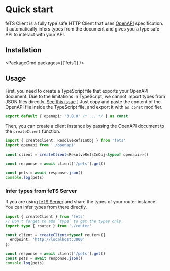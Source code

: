 
# Quick start

feTS Client is a fully type safe HTTP Client that uses [OpenAPI](https://swagger.io/specification/)
specification. It automatically infers types from the document and gives you a type safe API to
interact with your API.

## Installation

<PackageCmd packages={['fets']} />

## Usage

First, you need to create a TypeScript file that exports your OpenAPI document. Due to the
limitations in TypeScript, we cannot import types from JSON files directly.
[See this issue](https://github.com/microsoft/TypeScript/issues/32063).] Just copy and paste the
content of the OpenAPI file inside the TypeScript file, and export it with `as const` modifier.

```ts filename="openapi.ts"
export default { openapi: '3.0.0' /* ... */ } as const
```

Then, you can create a client instance by passing the OpenAPI document to the `createClient`
function.

```ts filename="client.ts"
import { createClient, ResolveRefsInObj } from 'fets'
import openapi from './openapi'

const client = createClient<ResolveRefsInObj<typeof openapi>>()

const response = await client['/pets'].get()

const pets = await response.json()
console.log(pets)
```

### Infer types from feTS Server

If you are using [feTS Server](/server/quick-start) and share the types of your router instance. You
can infer types from there directly.

```ts filename="client.ts"
import { createClient } from 'fets'
// Don't forget to add `type` to get the types only.
import type { router } from './router'

const client = createClient<typeof router>({
  endpoint: 'http://localhost:3000'
})

const response = await client['/pets'].get()
const pets = await response.json()
console.log(pets)
```
